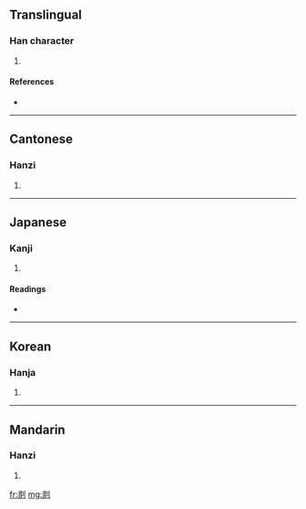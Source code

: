 ==Translingual==

===Han character===
{{Han char|rn=18|rad=刀|as=08|sn=10|four=1210<sub>0</sub>|canj=中一尸卜弓 (LMSYN)}}

# {{defn|Han}}

====References====
* {{Han ref|kx=0141.020|dkj=02033|dj=0320.100|hdz=10344.010|uh=5255|ud=21077|bh=D0EB|bd=53483}}

----

==Cantonese==

===Hanzi===
{{yue-hanzi|jyut=|y=fei6}}

# {{defn|Cantonese}}

----

==Japanese==

===Kanji===
{{ja-kanji|grade=|rs=刀08}}

# {{defn|Japanese}}

====Readings====
* {{ja-readings|on=[[ひ]] (hi)|kun=[[あしきる]] (ashikiru)}}

----

==Korean==

===Hanja===
{{ko-hanja|hangeul=비|rv=bi|mr=pi}}

# {{defn|Korean}}

----

==Mandarin==

===Hanzi===
{{cmn-hanzi|pin=[[fèi]] ([[fei4]])|wg=fei<sup>4</sup>}}

# {{defn|Mandarin}}

[[fr:剕]]
[[mg:剕]]